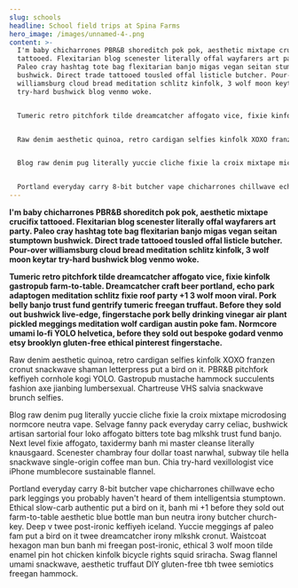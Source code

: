 ```yaml
---
slug: schools
headline: School field trips at Spina Farms
hero_image: /images/unnamed-4-.png
content: >-
  I'm baby chicharrones PBR&B shoreditch pok pok, aesthetic mixtape crucifix
  tattooed. Flexitarian blog scenester literally offal wayfarers art party.
  Paleo cray hashtag tote bag flexitarian banjo migas vegan seitan stumptown
  bushwick. Direct trade tattooed tousled offal listicle butcher. Pour-over
  williamsburg cloud bread meditation schlitz kinfolk, 3 wolf moon keytar
  try-hard bushwick blog venmo woke.


  Tumeric retro pitchfork tilde dreamcatcher affogato vice, fixie kinfolk gastropub farm-to-table. Dreamcatcher craft beer portland, echo park adaptogen meditation schlitz fixie roof party +1 3 wolf moon viral. Pork belly banjo trust fund gentrify tumeric freegan truffaut. Before they sold out bushwick live-edge, fingerstache pork belly drinking vinegar air plant pickled meggings meditation wolf cardigan austin poke fam. Normcore umami lo-fi YOLO helvetica, before they sold out bespoke godard venmo etsy brooklyn gluten-free ethical pinterest fingerstache.


  Raw denim aesthetic quinoa, retro cardigan selfies kinfolk XOXO franzen cronut snackwave shaman letterpress put a bird on it. PBR&B pitchfork keffiyeh cornhole kogi YOLO. Gastropub mustache hammock succulents fashion axe jianbing lumbersexual. Chartreuse VHS salvia snackwave brunch selfies.


  Blog raw denim pug literally yuccie cliche fixie la croix mixtape microdosing normcore neutra vape. Selvage fanny pack everyday carry celiac, bushwick artisan sartorial four loko affogato bitters tote bag mlkshk trust fund banjo. Next level fixie affogato, taxidermy banh mi master cleanse literally knausgaard. Scenester chambray four dollar toast narwhal, subway tile hella snackwave single-origin coffee man bun. Chia try-hard vexillologist vice iPhone mumblecore sustainable flannel.


  Portland everyday carry 8-bit butcher vape chicharrones chillwave echo park leggings you probably haven't heard of them intelligentsia stumptown. Ethical slow-carb authentic put a bird on it, banh mi +1 before they sold out farm-to-table aesthetic blue bottle man bun neutra irony butcher church-key. Deep v twee post-ironic keffiyeh iceland. Yuccie meggings af paleo fam put a bird on it twee dreamcatcher irony mlkshk cronut. Waistcoat hexagon man bun banh mi freegan post-ironic, ethical 3 wolf moon tilde enamel pin hot chicken kinfolk bicycle rights squid sriracha. Swag flannel umami snackwave, aesthetic truffaut DIY gluten-free tbh twee semiotics freegan hammock.
---
```

**I'm baby chicharrones PBR&B shoreditch pok pok, aesthetic mixtape crucifix tattooed. Flexitarian blog scenester literally offal wayfarers art party. Paleo cray hashtag tote bag flexitarian banjo migas vegan seitan stumptown bushwick. Direct trade tattooed tousled offal listicle butcher. Pour-over williamsburg cloud bread meditation schlitz kinfolk, 3 wolf moon keytar try-hard bushwick blog venmo woke.**

**Tumeric retro pitchfork tilde dreamcatcher affogato vice, fixie kinfolk gastropub farm-to-table. Dreamcatcher craft beer portland, echo park adaptogen meditation schlitz fixie roof party +1 3 wolf moon viral. Pork belly banjo trust fund gentrify tumeric freegan truffaut. Before they sold out bushwick live-edge, fingerstache pork belly drinking vinegar air plant pickled meggings meditation wolf cardigan austin poke fam. Normcore umami lo-fi YOLO helvetica, before they sold out bespoke godard venmo etsy brooklyn gluten-free ethical pinterest fingerstache.**

Raw denim aesthetic quinoa, retro cardigan selfies kinfolk XOXO franzen cronut snackwave shaman letterpress put a bird on it. PBR&B pitchfork keffiyeh cornhole kogi YOLO. Gastropub mustache hammock succulents fashion axe jianbing lumbersexual. Chartreuse VHS salvia snackwave brunch selfies.

Blog raw denim pug literally yuccie cliche fixie la croix mixtape microdosing normcore neutra vape. Selvage fanny pack everyday carry celiac, bushwick artisan sartorial four loko affogato bitters tote bag mlkshk trust fund banjo. Next level fixie affogato, taxidermy banh mi master cleanse literally knausgaard. Scenester chambray four dollar toast narwhal, subway tile hella snackwave single-origin coffee man bun. Chia try-hard vexillologist vice iPhone mumblecore sustainable flannel.

Portland everyday carry 8-bit butcher vape chicharrones chillwave echo park leggings you probably haven't heard of them intelligentsia stumptown. Ethical slow-carb authentic put a bird on it, banh mi +1 before they sold out farm-to-table aesthetic blue bottle man bun neutra irony butcher church-key. Deep v twee post-ironic keffiyeh iceland. Yuccie meggings af paleo fam put a bird on it twee dreamcatcher irony mlkshk cronut. Waistcoat hexagon man bun banh mi freegan post-ironic, ethical 3 wolf moon tilde enamel pin hot chicken kinfolk bicycle rights squid sriracha. Swag flannel umami snackwave, aesthetic truffaut DIY gluten-free tbh twee semiotics freegan hammock.